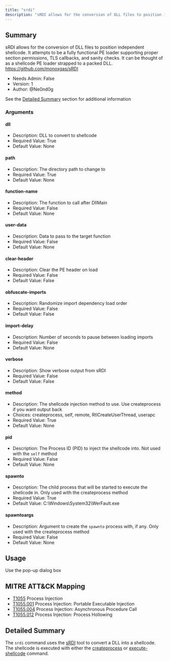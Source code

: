 ```yaml
---
title: "srdi"
description: "sRDI allows for the conversion of DLL files to position independent shellcode."
---
```


## Summary

sRDI allows for the conversion of DLL files to position independent shellcode.
It attempts to be a fully functional PE loader supporting proper section permissions,
TLS callbacks, and sanity checks. It can be thought of as a shellcode PE loader strapped to a 
packed DLL. https://github.com/monoxgas/sRDI

- Needs Admin: False  
- Version: 1  
- Author: @Ne0nd0g

See the [Detailed Summary](#detailed-summary) section for additional information

### Arguments

#### dll

- Description: DLL to convert to shellcode
- Required Value: True
- Default Value: None

#### path

- Description: The directory path to change to
- Required Value: True
- Default Value: None

#### function-name

- Description: The function to call after DllMain
- Required Value: False
- Default Value: None

#### user-data

- Description: Data to pass to the target function
- Required Value: False
- Default Value: None

#### clear-header

- Description: Clear the PE header on load
- Required Value: False
- Default Value: False

#### obfuscate-imports

- Description: Randomize import dependency load order
- Required Value: False
- Default Value: False

#### import-delay

- Description: Number of seconds to pause between loading imports
- Required Value: False
- Default Value: None

#### verbose

- Description: Show verbose output from sRDI
- Required Value: False
- Default Value: False

#### method

- Description: The shellcode injection method to use. Use createprocess if you want output back
- Choices: createprocess, self, remote, RtlCreateUserThread, userapc
- Required Value: True
- Default Value: None

#### pid

- Description: The Process ID (PID) to inject the shellcode into. Not used with the `self` method
- Required Value: False
- Default Value: None

#### spawnto

- Description: The child process that will be started to execute the shellcode in. Only used with the createprocess method
- Required Value: True
- Default Value: C:\Windows\System32\WerFault.exe

#### spawntoargs

- Description: Argument to create the `spawnto` process with, if any. Only used with the createprocess method
- Required Value: False
- Default Value: None

## Usage

Use the pop-up dialog box

## MITRE ATT&CK Mapping

- [T1055](https://attack.mitre.org/techniques/T1055/) Process Injection
- [T1055.001](https://attack.mitre.org/techniques/T1055/002/) Process Injection: Portable Executable Injection
- [T1055.004](https://attack.mitre.org/techniques/T1055/004/) Process Injection: Asynchronous Procedure Call
- [T1055.012](https://attack.mitre.org/techniques/T1055/012/) Process Injection: Process Hollowing

## Detailed Summary

The `srdi` command uses the [sRDI](https://github.com/monoxgas/sRDI) tool to convert a DLL into a shellcode.
The shellcode is executed with either the [createprocess](./../createprocess) or 
[execute-shellcode](./../execute-shellcode) command.